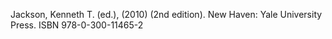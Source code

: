 Jackson, Kenneth T. (ed.), (2010) ''{{le|纽约城市百科全书|The Encyclopedia of New York City|The Encyclopedia of New York City}}'' (2nd edition). New Haven: Yale University Press. ISBN 978-0-300-11465-2<noinclude>[[Category:特定来源模板|{{PAGENAME}}]]
</noinclude>